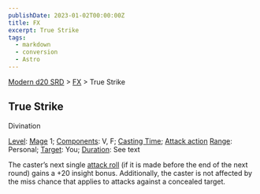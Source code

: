 ```yaml
---
publishDate: 2023-01-02T00:00:00Z
title: FX
excerpt: True Strike
tags:
  - markdown
  - conversion
  - Astro
---
```


[Modern d20 SRD](/#modernD20) > [FX](modern-d20-srd-fx-index) > True Strike

## True Strike

Divination

[Level](modern-d20-srd-fx-level): [Mage](modern-d20-srd-classes-advanced-mage) 1; [Components](modern-d20-srd-fx-components): V, F; [Casting Time](modern-d20-srd-fx-casting-time); [Attack action](modern-d20-srd-combat-attack-actions) [Range](modern-d20-srd-fx-range): Personal; [Target](modern-d20-srd-fx-target): You; [Duration](modern-d20-srd-fx-duration): See text

The caster’s next single [attack roll](modern-d20-srd-combat-attack-roll) (if it is made before the end of the next round) gains a +20 insight bonus. Additionally, the caster is not affected by the miss chance that applies to attacks against a concealed target.
